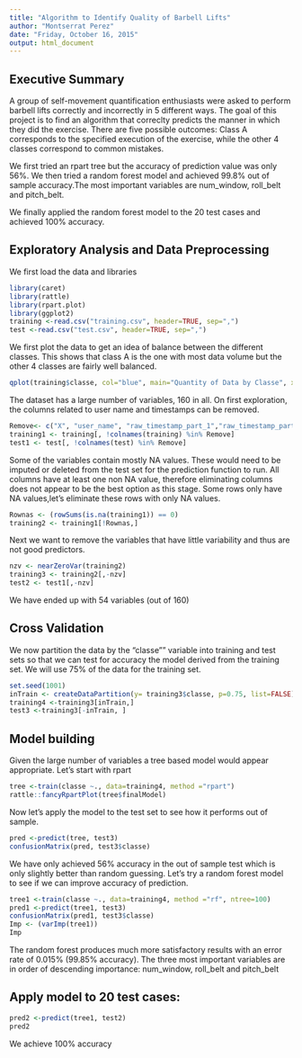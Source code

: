 ```yaml
---
title: "Algorithm to Identify Quality of Barbell Lifts"
author: "Montserrat Perez"
date: "Friday, October 16, 2015"
output: html_document
---
```


## Executive Summary


A group of self-movement quantification enthusiasts were asked to perform barbell lifts 
correctly and incorrectly in 5 different ways. The goal of this project is to find an algorithm that correclty predicts the manner in which they did the exercise. There are five possible outcomes: Class A corresponds to the specified execution of the exercise, while the other 4 classes correspond to common mistakes.

We first tried an rpart tree but the accuracy of prediction value was only 56%. We then tried a random forest model and achieved 99.8% out of sample accuracy.The most important variables are num_window, roll_belt and pitch_belt.

We finally applied the random forest model to the 20 test cases and achieved 100% accuracy.



## Exploratory Analysis and Data Preprocessing
We first load the data and libraries

```r
library(caret)
library(rattle)
library(rpart.plot)
library(ggplot2)
training <-read.csv("training.csv", header=TRUE, sep=",")
test <-read.csv("test.csv", header=TRUE, sep=",")
```

We first plot the data to get an idea of balance between the different classes. This shows that class A is the one with most data volume but the other 4 classes are fairly well balanced.


```r
qplot(training$classe, col="blue", main="Quantity of Data by Classe", xlab="Classes", ylab="Data Quantity")
```

The dataset has a large number of variables, 160 in all. On first exploration, the columns related to user name and timestamps can be removed.

```r
Remove<- c("X", "user_name", "raw_timestamp_part_1","raw_timestamp_part_2","cvtd_timestamp")
training1 <- training[, !colnames(training) %in% Remove]
test1 <- test[, !colnames(test) %in% Remove]
```

Some of the variables contain mostly NA values. These would need to be imputed or deleted from the test set for the prediction function to run. All columns have at least one non NA value, therefore eliminating columns does not appear to be the best option as this stage. Some rows  only have NA values,let's eliminate these rows with only NA values.

```r
Rownas <- (rowSums(is.na(training1)) == 0)
training2 <- training1[!Rownas,]

```

Next we want to remove the variables that have little variability and thus are not good predictors.

```r
nzv <- nearZeroVar(training2)
training3 <- training2[,-nzv]
test2 <- test1[,-nzv]

```

We have ended up with 54 variables (out of 160)

## Cross Validation

We now partition the data by the "classe"" variable into training and test sets so that we can test for accuracy the model derived from the training set. We will use 75% of the data for the training set.

```r
set.seed(1001)
inTrain <- createDataPartition(y= training3$classe, p=0.75, list=FALSE)
training4 <-training3[inTrain,]
test3 <-training3[-inTrain, ]

```

## Model building

Given the large number of variables a tree based model would appear appropriate. Let's start with rpart

```r
tree <-train(classe ~., data=training4, method ="rpart")
rattle::fancyRpartPlot(tree$finalModel)
```

Now let's apply the model to the test set to see how it performs out of sample.

```r
pred <-predict(tree, test3)
confusionMatrix(pred, test3$classe)
```

We have only achieved 56% accuracy in the out of sample test which is only slightly better than random guessing. Let's try a random forest model to see if we can improve accuracy of prediction.

```r
tree1 <-train(classe ~., data=training4, method ="rf", ntree=100)
pred1 <-predict(tree1, test3)
confusionMatrix(pred1, test3$classe)
Imp <- (varImp(tree1))
Imp
```

The random forest produces much more satisfactory results with an error rate of 0.015% (99.85% accuracy). The three most important variables are in order of descending importance: num_window, roll_belt and pitch_belt

## Apply model to 20 test cases:

```r
pred2 <-predict(tree1, test2)
pred2
```
We achieve 100% accuracy 